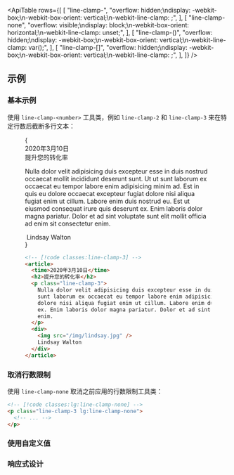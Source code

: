 

<ApiTable
  rows={[
    [
      "line-clamp-<number>",
      "overflow: hidden;\ndisplay: -webkit-box;\n-webkit-box-orient: vertical;\n-webkit-line-clamp: <number>;",
    ],
    [
      "line-clamp-none",
      "overflow: visible;\ndisplay: block;\n-webkit-box-orient: horizontal;\n-webkit-line-clamp: unset;",
    ],
    [
      "line-clamp-(<custom-property>)",
      "overflow: hidden;\ndisplay: -webkit-box;\n-webkit-box-orient: vertical;\n-webkit-line-clamp: var(<custom-property>);",
    ],
    [
      "line-clamp-[<value>]",
      "overflow: hidden;\ndisplay: -webkit-box;\n-webkit-box-orient: vertical;\n-webkit-line-clamp: <value>;",
    ],
  ]}
/>

## 示例

### 基本示例

使用 `line-clamp-<number>` 工具类，例如 `line-clamp-2` 和 `line-clamp-3` 来在特定行数后截断多行文本：

<Figure>

<Example padding={false}>
  {
    <div className="px-4 sm:px-0">
      <article className="mx-auto max-w-sm p-8 text-gray-700 dark:text-gray-400">
        <time dateTime="2020-03-16" className="block text-sm leading-6 text-gray-500 dark:text-gray-400">
          2020年3月10日
        </time>
        <div className="mt-2 text-lg font-semibold text-gray-900 dark:text-gray-200">提升您的转化率</div>
        <p className="mt-4 line-clamp-3 text-sm leading-6 text-gray-500 dark:text-gray-400">
          Nulla dolor velit adipisicing duis excepteur esse in duis nostrud occaecat mollit incididunt deserunt sunt. Ut
          ut sunt laborum ex occaecat eu tempor labore enim adipisicing minim ad. Est in quis eu dolore occaecat
          excepteur fugiat dolore nisi aliqua fugiat enim ut cillum. Labore enim duis nostrud eu. Est ut eiusmod
          consequat irure quis deserunt ex. Enim laboris dolor magna pariatur. Dolor et ad sint voluptate sunt elit
          mollit officia ad enim sit consectetur enim.
        </p>
        <div className="mt-4 flex gap-x-2.5 text-sm leading-6 font-semibold text-gray-900 dark:text-gray-200">
          <img
            className="h-6 w-6 flex-none rounded-full bg-gray-50 dark:bg-gray-900"
            src="https://images.unsplash.com/photo-1517841905240-472988babdf9?ixlib=rb-1.2.1&ixid=eyJhcHBfaWQiOjEyMDd9&auto=format&fit=facearea&facepad=2&w=256&h=256&q=80"
            alt=""
          />
          Lindsay Walton
        </div>
      </article>
    </div>
  }
</Example>

```html
<!-- [!code classes:line-clamp-3] -->
<article>
  <time>2020年3月10日</time>
  <h2>提升您的转化率</h2>
  <p class="line-clamp-3">
    Nulla dolor velit adipisicing duis excepteur esse in duis nostrud occaecat mollit incididunt deserunt sunt. Ut ut
    sunt laborum ex occaecat eu tempor labore enim adipisicing minim ad. Est in quis eu dolore occaecat excepteur fugiat
    dolore nisi aliqua fugiat enim ut cillum. Labore enim duis nostrud eu. Est ut eiusmod consequat irure quis deserunt
    ex. Enim laboris dolor magna pariatur. Dolor et ad sint voluptate sunt elit mollit officia ad enim sit consectetur
    enim.
  </p>
  <div>
    <img src="/img/lindsay.jpg" />
    Lindsay Walton
  </div>
</article>
```

</Figure>

### 取消行数限制

使用 `line-clamp-none` 取消之前应用的行数限制工具类：

```html
<!-- [!code classes:lg:line-clamp-none] -->
<p class="line-clamp-3 lg:line-clamp-none">
  <!-- ... -->
</p>
```

### 使用自定义值

<UsingACustomValue
  element="p"
  utility="line-clamp"
  name="行数"
  variable="line-count"
  value="calc(var(--characters)/100)"
/>

### 响应式设计

<ResponsiveDesign property="line-clamp" defaultClass="line-clamp-3" featuredClass="line-clamp-4" />
